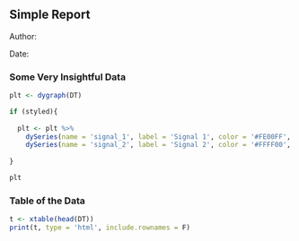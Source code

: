 Simple Report
--


<!-- Problem 4: Fill in the folling information to be dynamically updated when the report is run -->
Author: <!-- Insert the user who ran the report -->

Date: <!-- Insert today's date -->


<div align = 'center'> <!-- More consistent results centering by using HTML -->

### Some Very Insightful Data
```r

plt <- dygraph(DT)

if (styled){
  
  plt <- plt %>% 
    dySeries(name = 'signal_1', label = 'Signal 1', color = '#FE00FF', drawPoints = T) %>%
    dySeries(name = 'signal_2', label = 'Signal 2', color = '#FFFF00', drawPoints = T)
  
}

```

```r

plt

```

### Table of the Data
<!-- Problem 5: Modify the code chunk below to hide the code print out and display the table correctly -->
```r
t <- xtable(head(DT))
print(t, type = 'html', include.rownames = F)
```
</div>
